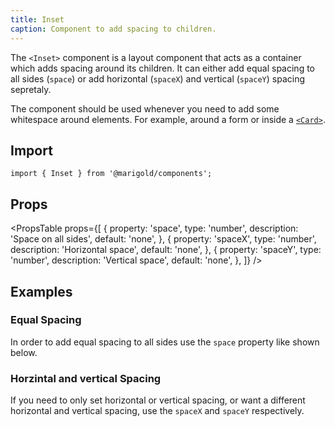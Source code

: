 ```yaml
---
title: Inset
caption: Component to add spacing to children.
---
```


The `<Inset>` component is a layout component that acts as a container which adds spacing around its children. It can either add equal spacing to all sides (`space`) or add horizontal (`spaceX`) and vertical (`spaceY`) spacing sepretaly.

The component should be used whenever you need to add some whitespace around elements. For example, around a form or inside a [`<Card>`](/components/card/).

## Import

```tsx
import { Inset } from '@marigold/components';
```

## Props

<PropsTable
  props={[
    {
      property: 'space',
      type: 'number',
      description: 'Space on all sides',
      default: 'none',
    },
    {
      property: 'spaceX',
      type: 'number',
      description: 'Horizontal space',
      default: 'none',
    },
    {
      property: 'spaceY',
      type: 'number',
      description: 'Vertical space',
      default: 'none',
    },
  ]}
/>

## Examples

### Equal Spacing

In order to add equal spacing to all sides use the `space` property like shown below.

<ComponentDemo file="./inset-equal.demo.tsx" />

### Horzintal and vertical Spacing

If you need to only set horizontal or vertical spacing, or want a different horizontal and vertical spacing, use the `spaceX` and `spaceY` respectively.

<ComponentDemo file="./inset-hv.demo.tsx" />
